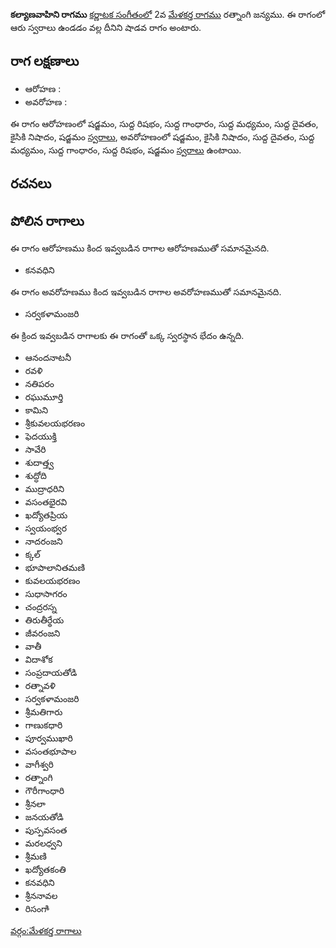 {{Infobox ragam
	| name          	= కల్యాణవాహిని
	| synonym	    	= 
	| mela          	= 
	| chakra        	= 
	| janaka        	= 
	| type          	= శాడవ
	| arohanam      	= {{svaraC|S|R1|G1|M1|D1|N2|S'}} 
	| avarohanam    	= {{svaraC|S'|N2|D1|M1|G1|R1|S}}
	| jeeva         	=
	| chhaya        	=
	| nyasa         	=
	| vishesha      	= 
	| equivalent  		= 
}}
{{కర్ణాటక సంగీత రాగాలు}}
'''కల్యాణవాహిని రాగము''' [[కర్ణాటక సంగీతం]]లో 2వ [[మేళకర్త రాగము]] రత్నాంగి జన్యము.  ఈ రాగంలో ఆరు స్వరాలు ఉండడం వల్ల దీనిని షాడవ రాగం అంటారు.


==రాగ లక్షణాలు==


* ఆరోహణ : {{svaraC|S|R1|G1|M1|D1|N2|S'}} 
* అవరోహణ : {{svaraC|S'|N2|D1|M1|G1|R1|S}}

ఈ రాగం ఆరోహణంలో షడ్జమం, సుద్ద రిషభం, సుద్ద గాంధారం, సుద్ద మధ్యమం, సుద్ద దైవతం, కైసికి నిషాదం, షడ్జమం [[స్వరాలు]], అవరోహణంలో షడ్జమం, కైసికి నిషాదం, సుద్ద దైవతం, సుద్ద మధ్యమం, సుద్ద గాంధారం, సుద్ద రిషభం, షడ్జమం [[స్వరాలు]] ఉంటాయి.

==రచనలు==



==పోలిన రాగాలు==
ఈ రాగం ఆరోహణము కింద ఇవ్వబడిన రాగాల ఆరోహణముతో సమానమైనది.
* కనవధిని

ఈ రాగం అవరోహణము కింద ఇవ్వబడిన రాగాల అవరోహణముతో సమానమైనది.
* సర్వకళామంజరి

ఈ క్రింద ఇవ్వబడిన రాగాలకు ఈ రాగంతో ఒక్క స్వరస్థాన భేదం ఉన్నది.
* ఆనందనాటనీ
* రవళి
* నతిపరం
* రఘుమూర్తి
* కామిని
* శ్రీకువలయభరణం
* ఫెదయుక్తి
* సావేరి
* శుదాత్త్వ
* శుద్ధోది
* ముద్రాధరిని
* వసంతభైరవి
* ఖద్యోతప్రియ
* స్వయంభ్వర
* నాదరంజని
* క్కల్
* భూపాలానితమణి
* కువలయభరణం
* సుధాసాగరం
* చంద్రరస్న
* తిరుతీర్థేయ
* జీవరంజని
* వాతీ
* విదాశోక
* సంప్రదాయతోడి
* రత్నావళి
* సర్వకళామంజరి
* శ్రీమతిగారు
* గాణుకధారి
* పూర్వముఖారి
* వసంతభూపాల
* వాగీశ్వరి
* రత్నాంగి
* గౌరీగాంధారి
* శ్రీనలా
* జనయతోడి
* పుస్పవసంత
* మరలధ్వని
* శ్రీమణి
* ఖద్యోతకంతి
* కనవధిని
* శ్రీననావల
* రిసంగాి



[[వర్గం:మేళకర్త రాగాలు]]